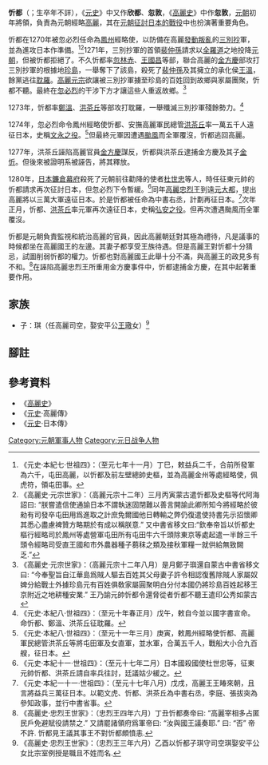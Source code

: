 {{About|元日戰爭元朝主帅'''忻都'''}}
'''忻都'''（{{mong|m=ᠾᠦᠨᠳᠣᠡᠨ|Ppp=hundun}}；生卒年不詳），《[[元史|元史]]》中又作'''欣都'''、'''忽敦'''，《[[高麗史|高麗史]]》中作'''忽敦'''，[[元朝|元朝]]初年將領，負責為元朝經略[[高麗|高麗]]，其在[[元日戰爭|元朝征討日本的戰役]]中也扮演著重要角色。

忻都在1270年被忽必烈任命為[[鳳州|鳳州]]經略使，以防備在高麗[[三別抄之亂|發動叛亂]]的[[三別抄|三別抄]]軍，並為進攻日本作準備。<ref>《元史·本紀七·世祖四》：（至元七年十一月）丁巳，敕益兵二千，合前所發軍為六千，屯田高麗，以忻都及前左壁總帥史樞，並為高麗金州等處經略使，佩虎符，領屯田事。</ref><ref>《高麗史·元宗世家》：（高麗元宗十二年）三月丙寅蒙古遣忻都及史樞等代阿海詔曰: “朕嘗遣信使通諭日本不謂執迷固閉難以善言開諭此卿所知今將經略於彼勑有司發卒屯田用爲進取之計庶免爾國他日轉輸之弊仍復遣使持書先示招懷卿其悉心盡慮裨贊方略期於有成以稱朕意.” 又中書省移文曰:“欽奉帝旨以忻都史樞行經略司於鳳州等處營軍屯田所有屯田牛六千頭除東京等處起遣一半餘三千頭令經略司受直王國和市外農器種子蒭秣之類及接秋軍糧一就供給無致闕乏.”</ref>1271年，三別抄軍的首領[[裴仲孫|裴仲孫]]請求以[[全羅道|全羅道]]之地投降[[元朝|元朝]]，但被忻都拒絕了。不久忻都率[[忽林赤|忽林赤]]、[[王國昌|王國昌]]等部，聯合高麗的[[金方慶|金方慶]]部攻打三別抄軍的根據地[[珍島|珍島]]，一舉奪下了該島，殺死了[[裴仲孫|裴仲孫]]及其擁立的承化侯[[王溫|王溫]]，餘黨逃往[[耽羅|耽羅]]。[[高麗元宗|高麗元宗]]欲讓被三別抄軍擄至珍島的百姓回到故鄉與家屬團聚，忻都不聽。最終在[[忽必烈|忽必烈]]的干涉下方才讓這些人重返故鄉。<ref>《高麗史·元宗世家》：（高麗元宗十二年八月）是月鄭子璵還自蒙古中書省移文曰: “今奉聖旨自江華島爲賊人驅去百姓其父母妻子許令相認復舊除賊人家屬奴婢分給戰士外據珍島元有百姓俱敎家屬圓聚明白分付本國仍將珍島百姓起移王京附近之地耕種安業.” 王乃諭元帥忻都令還脅從者忻都不聽王遣印公秀如蒙古</ref>

1273年，忻都率[[鄭溫|鄭溫]]、[[洪茶丘|洪茶丘]]等部攻打耽羅，一舉殲滅三別抄軍殘餘勢力。<ref>《元史·本紀八·世祖四》：（至元十年春正月）戊午，敕自今並以國字書宣命。命忻都、鄭溫、洪茶丘征耽羅。</ref>

1274年，忽必烈命令鳳州經略使忻都、安撫高麗軍民總管[[洪茶丘|洪茶丘]]率一萬五千人遠征日本，史稱[[文永之役|文永之役]]。<ref>《元史·本紀八·世祖四》：（至元十一年三月）庚寅，敕鳳州經略使忻都、高麗軍民總管洪茶丘等將屯田軍及女直軍，並水軍，合萬五千人，戰船大小合九百艘，征日本。</ref>但最終元軍因遭遇[[颱風|颱風]]而全軍覆沒，忻都逃回高麗。

1277年，洪茶丘誣陷高麗官員[[金方慶|金方慶]]謀反，忻都與洪茶丘逮捕金方慶及其子[[金忻|金忻]]。但後來被證明系被誣告，將其釋放。

1280年，[[日本|日本]][[鐮倉幕府|鐮倉幕府]]殺死了元朝前往勸降的使者[[杜世忠|杜世忠]]等人，時任征東元帥的忻都請求再次征討日本，但忽必烈下令暫緩。<ref>《元史·本紀十一·世祖四》：（至元十七年二月）日本國殺國使杜世忠等，征東元帥忻都、洪茶丘請自率兵往討，廷議姑少緩之。</ref>同年[[高麗忠烈王|高麗忠烈王]]到遠[[元大都|元大都]]，提出高麗將以三萬大軍遠征日本。於是忻都被任命為中書右丞，計劃再征日本。<ref>《元史·本紀一十一·世祖四》：（至元十七年八月）戊戌，高麗王王睶來朝，且言將益兵三萬征日本。以範文虎、忻都、洪茶丘為中書右丞，李庭、張拔突為參知政事，並行中書省事。</ref>次年正月，忻都、[[洪茶丘|洪茶丘]]率元軍再次遠征日本，史稱[[弘安之役|弘安之役]]。但再次遭遇颱風而全軍覆沒。

忻都是元朝負責監視和統治高麗的官員，因此高麗朝廷對其極為禮待，凡是議事的時候都坐在高麗國王的左邊。其妻子都享受王族待遇。但是高麗王對忻都十分猜忌，試圖削弱忻都的權力。忻都也對高麗國王此舉十分不滿，與高麗王的政見多有不和。<ref>《高麗史·忠烈王世家》：（忠烈王四年六月）丁丑忻都奏帝曰: “高麗宰相多占匿民戶免避賦役請禁之.” 又請罷諸領府爲軍帝曰: “汝與國王議奏耶.” 曰: “否” 帝不許. 忻都見王議其事王不對忻都頗憤恚.</ref>在誣陷高麗忠烈王所重用金方慶事件中，忻都逮捕金方慶，在其中起著重要作用。

==家族==
*子：琪（任高麗司空，娶安平公[[王璥|王璥]]女）<ref>《高麗史·忠烈王世家》：（忠烈王三年六月）乙酉以忻都子琪守司空琪娶安平公女比宗室例授是職且不姓而名.</ref>
==腳註==
{{reflist}}

==參考資料==
*《[[高麗史|高麗史]]》
*《[[元史|元史]]·高麗傳》
*《[[元史|元史]]·日本傳》
[[Category:元朝軍事人物|Category:元朝軍事人物]]
[[Category:元日战争人物|Category:元日战争人物]]